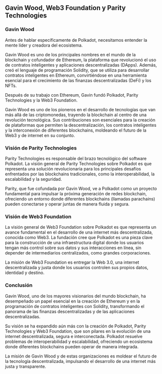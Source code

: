 ## Gavin Wood, Web3 Foundation y Parity Technologies

### Gavin Wood

Antes de hablar específicamente de Polkadot, necesitamos entender la mente líder y creadora del ecosistema.

Gavin Wood es uno de los principales nombres en el mundo de la blockchain y cofundador de Ethereum, la plataforma que revolucionó el uso de contratos inteligentes y aplicaciones descentralizadas (DApps). Además, creó el lenguaje de programación Solidity, que se utiliza para desarrollar contratos inteligentes en Ethereum, convirtiéndose en una herramienta esencial para el crecimiento de las finanzas descentralizadas (DeFi) y los NFTs.

Después de su trabajo con Ethereum, Gavin fundó Polkadot, Parity Technologies y la Web3 Foundation.

Gavin Wood es uno de los pioneros en el desarrollo de tecnologías que van más allá de las criptomonedas, trayendo la blockchain al centro de una revolución tecnológica. Sus contribuciones son esenciales para la creación de plataformas que permiten la descentralización, los contratos inteligentes y la interconexión de diferentes blockchains, moldeando el futuro de la Web3 y de internet en su conjunto.

### Visión de Parity Technologies

Parity Technologies es responsable del brazo tecnológico del software Polkadot. La visión general de Parity Technologies sobre Polkadot es que representa una solución revolucionaria para los principales desafíos enfrentados por las blockchains tradicionales, como la interoperabilidad, la escalabilidad y la seguridad.

Parity, que fue cofundada por Gavin Wood, ve a Polkadot como un proyecto fundamental para impulsar la próxima generación de redes blockchain, ofreciendo un entorno donde diferentes blockchains (llamadas parachains) pueden conectarse y operar juntas de manera fluida y segura.

### Visión de Web3 Foundation

La visión general de Web3 Foundation sobre Polkadot es que representa un avance fundamental en el desarrollo de una internet más descentralizada, conocida como Web3. La fundación cree que Polkadot es una pieza clave para la construcción de una infraestructura digital donde los usuarios tengan más control sobre sus datos y sus interacciones en línea, sin depender de intermediarios centralizados, como grandes corporaciones.

La misión de Web3 Foundation es entregar la Web 3.0, una internet descentralizada y justa donde los usuarios controlen sus propios datos, identidad y destino.

### Conclusión

Gavin Wood, uno de los mayores visionarios del mundo blockchain, ha desempeñado un papel esencial en la creación de Ethereum y en la programación de contratos inteligentes con Solidity, transformando el panorama de las finanzas descentralizadas y de las aplicaciones descentralizadas.

Su visión se ha expandido aún más con la creación de Polkadot, Parity Technologies y Web3 Foundation, que son pilares en la evolución de una internet descentralizada, segura e interconectada. Polkadot resuelve problemas de interoperabilidad y escalabilidad, ofreciendo un ecosistema donde diferentes blockchains pueden operar de manera integrada.

La misión de Gavin Wood y de estas organizaciones es moldear el futuro de la tecnología descentralizada, impulsando el desarrollo de una internet más justa y transparente.
